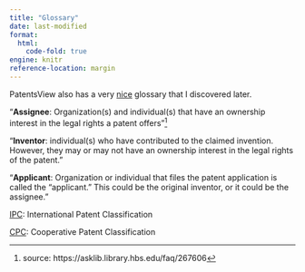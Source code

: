 ```yaml
---
title: "Glossary"
date: last-modified
format: 
  html:
    code-fold: true
engine: knitr
reference-location: margin
---
```



PatentsView also has a very [nice](https://patentsview.org/glossary) glossary that I discovered later. 


"**Assignee**: Organization(s) and individual(s) that have an ownership interest in the legal rights a patent offers"[^1]

[^1]: source: https://asklib.library.hbs.edu/faq/267606

"**Inventor**: individual(s) who have contributed to the claimed invention. However, they may or may not have an ownership interest in the legal rights of the patent."

"**Applicant**: Organization or individual that files the patent application is called the “applicant.” This could be the original inventor, or it could be the assignee."


[IPC](https://www.wipo.int/classifications/ipc/en/): International Patent Classification 

[CPC](https://www.uspto.gov/web/patents/classification/cpc/html/cpc.html): Cooperative Patent Classification

